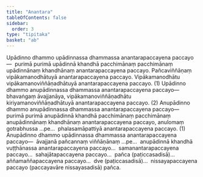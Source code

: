 ```yaml
---
title: "Anantara"
tableOfContents: false
sidebar:
  order: 3
type: "tipitaka"
basket: "ab"
---
```



<DynamicBreadcrumb />

<Division number="449">

<Paragraph number="3454">
Upādinno dhammo upādinnassa dhammassa anantarapaccayena paccayo—  purimā purimā upādinnā khandhā pacchimānaṃ pacchimānaṃ upādinnānaṃ khandhānaṃ anantarapaccayena paccayo. Pañcaviññāṇaṃ vipākamanodhātuyā anantarapaccayena paccayo. Vipākamanodhātu vipākamanoviññāṇadhātuyā anantarapaccayena paccayo. (1)
</Paragraph>

<Paragraph number="3455">
Upādinno dhammo anupādinnassa dhammassa anantarapaccayena paccayo—  bhavaṅgaṃ āvajjanāya, vipākamanoviññāṇadhātu kiriyamanoviññāṇadhātuyā anantarapaccayena paccayo. (2)
</Paragraph>

</Division>
<Division number="450">

<Paragraph number="3456">
Anupādinno dhammo anupādinnassa dhammassa anantarapaccayena paccayo—  purimā purimā anupādinnā khandhā pacchimānaṃ pacchimānaṃ anupādinnānaṃ khandhānaṃ anantarapaccayena paccayo, anulomaṃ gotrabhussa …pe…  phalasamāpattiyā anantarapaccayena paccayo. (1)
</Paragraph>

<Paragraph number="3457">
Anupādinno dhammo upādinnassa dhammassa anantarapaccayena paccayo—  āvajjanā pañcannaṃ viññāṇānaṃ …pe…  anupādinnā khandhā vuṭṭhānassa anantarapaccayena paccayo…  samanantarapaccayena paccayo…  sahajātapaccayena paccayo…  pañca (paṭiccasadisā)…  aññamaññapaccayena paccayo…  dve (paṭiccasadisā)…  nissayapaccayena paccayo (paccayavāre nissayasadisā) pañca.
</Paragraph>
</Division>